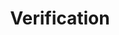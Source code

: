 ---
title: 'Verification'
description: 'Example section for explaining and redirect to Sendchamp Verification API'
---